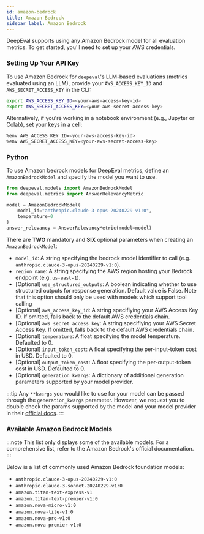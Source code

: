 ```yaml
---
id: amazon-bedrock
title: Amazon Bedrock
sidebar_label: Amazon Bedrock
---
```


DeepEval supports using any Amazon Bedrock model for all evaluation metrics. To get started, you'll need to set up your AWS credentials.

### Setting Up Your API Key

To use Amazon Bedrock for `deepeval`'s LLM-based evaluations (metrics evaluated using an LLM), provide your `AWS_ACCESS_KEY_ID` and `AWS_SECRET_ACCESS_KEY` in the CLI:

```bash
export AWS_ACCESS_KEY_ID=<your-aws-access-key-id>
export AWS_SECRET_ACCESS_KEY=<your-aws-secret-access-key>
```

Alternatively, if you're working in a notebook environment (e.g., Jupyter or Colab), set your keys in a cell:

```bash
%env AWS_ACCESS_KEY_ID=<your-aws-access-key-id>
%env AWS_SECRET_ACCESS_KEY=<your-aws-secret-access-key>
```

### Python

To use Amazon bedrock models for DeepEval metrics, define an `AmazonBedrockModel` and specify the model you want to use.

```python
from deepeval.models import AmazonBedrockModel
from deepeval.metrics import AnswerRelevancyMetric

model = AmazonBedrockModel(
    model_id="anthropic.claude-3-opus-20240229-v1:0",
    temperature=0
)
answer_relevancy = AnswerRelevancyMetric(model=model)
```

There are **TWO** mandatory and **SIX** optional parameters when creating an `AmazonBedrockModel`:

- `model_id`: A string specifying the bedrock model identifier to call (e.g. `anthropic.claude-3-opus-20240229-v1:0`).
- `region_name`: A string specifying the AWS region hosting your Bedrock endpoint (e.g. `us-east-1`).
- [Optional] `use_structured_outputs`: A boolean indicating whether to use structured outputs for response generation. Default value is False. Note that this option should only be used with models which support tool calling
- [Optional] `aws_access_key_id`: A string specifiying your AWS Access Key ID. If omitted, falls back to the default AWS credentials chain.
- [Optional] `aws_secret_access_key`: A string specifiying your AWS Secret Access Key. If omitted, falls back to the default AWS credentials chain.
- [Optional] `temperature`: A float specifying the model temperature. Defaulted to 0.
- [Optional] `input_token_cost`: A float specifying the per-input-token cost in USD. Defaulted to 0.
- [Optional] `output_token_cost`: A float specifying the per-output-token cost in USD. Defaulted to 0.
- [Optional] `generation_kwargs`: A dictionary of additional generation parameters supported by your model provider.

:::tip
Any `**kwargs` you would like to use for your model can be passed through the `generation_kwargs` parameter. However, we request you to double check the params supported by the model and your model provider in their [official docs](https://docs.aws.amazon.com/bedrock/latest/userguide/inference-parameters.html).
:::

### Available Amazon Bedrock Models

:::note
This list only displays some of the available models. For a comprehensive list, refer to the Amazon Bedrock's official documentation.
:::

Below is a list of commonly used Amazon Bedrock foundation models:

- `anthropic.claude-3-opus-20240229-v1:0`
- `anthropic.claude-3-sonnet-20240229-v1:0`
- `amazon.titan-text-express-v1`
- `amazon.titan-text-premier-v1:0`
- `amazon.nova-micro-v1:0`
- `amazon.nova-lite-v1:0`
- `amazon.nova-pro-v1:0`
- `amazon.nova-premier-v1:0`
